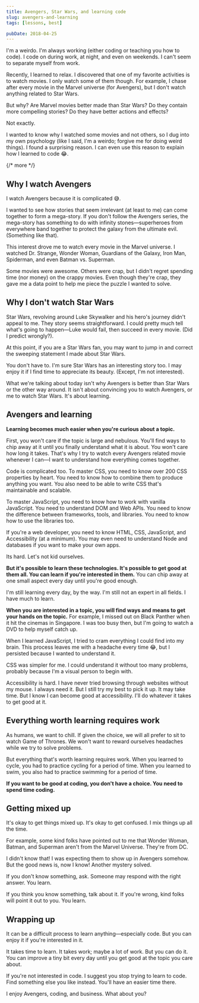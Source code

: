 ```yaml
---
title: Avengers, Star Wars, and learning code
slug: avengers-and-learning
tags: [lessons, best]

pubDate: 2018-04-25
---
```


I'm a weirdo. I'm always working (either coding or teaching you how to code). I code on during work, at night, and even on weekends. I can't seem to separate myself from work.

Recently, I learned to relax. I discovered that one of my favorite activities is to watch movies. I only watch some of them though. For example, I chase after every movie in the Marvel universe (for Avengers), but I don't watch anything related to Star Wars.

But why? Are Marvel movies better made than Star Wars? Do they contain more compelling stories? Do they have better actions and effects?

Not exactly.

I wanted to know why I watched some movies and not others, so I dug into my own psychology (like I said, I'm a weirdo; forgive me for doing weird things). I found a surprising reason. I can even use this reason to explain how I learned to code 😂.

{/* more */}

## Why I watch Avengers

I watch Avengers because it is complicated 😅.

I wanted to see how stories that seem irrelevant (at least to me) can come together to form a mega-story. If you don't follow the Avengers series, the mega-story has something to do with infinity stones—superheroes from everywhere band together to protect the galaxy from the ultimate evil. (Something like that).

This interest drove me to watch every movie in the Marvel universe. I watched Dr. Strange, Wonder Woman, Guardians of the Galaxy, Iron Man, Spiderman, and even Batman vs. Superman.

Some movies were awesome. Others were crap, but I didn't regret spending time (nor money) on the crappy movies. Even though they're crap, they gave me a data point to help me piece the puzzle I wanted to solve.

## Why I don't watch Star Wars

Star Wars, revolving around Luke Skywalker and his hero's journey didn't appeal to me. They story seems straightforward. I could pretty much tell what's going to happen—Luke would fail, then succeed in every movie. (Did I predict wrongly?).

At this point, if you are a Star Wars fan, you may want to jump in and correct the sweeping statement I made about Star Wars.

You don't have to. I'm sure Star Wars has an interesting story too. I may enjoy it if I find time to appreciate its beauty. (Except, I'm not interested).

What we're talking about today isn't why Avengers is better than Star Wars or the other way around. It isn't about convincing you to watch Avengers, or me to watch Star Wars. It's about learning.

## Avengers and learning

**Learning becomes much easier when you're curious about a topic.**

First, you won't care if the topic is large and nebulous. You'll find ways to chip away at it until you finally understand what it is about. You won't care how long it takes. That's why I try to watch every Avengers related movie whenever I can—I want to understand how everything comes together.

Code is complicated too. To master CSS, you need to know over 200 CSS properties by heart. You need to know how to combine them to produce anything you want. You also need to be able to write CSS that's maintainable and scalable.

To master JavaScript, you need to know how to work with vanilla JavaScript. You need to understand DOM and Web APIs. You need to know the difference between frameworks, tools, and libraries. You need to know how to use the libraries too.

If you're a web developer, you need to know HTML, CSS, JavaScript, and Accessibility (at a minimum). You may even need to understand Node and databases if you want to make your own apps.

Its hard. Let's not kid ourselves.

**But it's possible to learn these technologies. It's possible to get good at them all. You can learn if you're interested in them.** You can chip away at one small aspect every day until you're good enough.

I'm still learning every day, by the way. I'm still not an expert in all fields. I have much to learn.

**When you are interested in a topic, you will find ways and means to get your hands on the topic.** For example, I missed out on Black Panther when it hit the cinemas in Singapore. I was too busy then, but I'm going to watch a DVD to help myself catch up.

When I learned JavaScript, I tried to cram everything I could find into my brain. This process leaves me with a headache every time 😂, but I persisted because I wanted to understand it.

CSS was simpler for me. I could understand it without too many problems, probably because I'm a visual person to begin with.

Accessibility is hard. I have never tried browsing through websites without my mouse. I always need it. But I still try my best to pick it up. It may take time. But I know I can become good at accessibility. I'll do whatever it takes to get good at it.

## Everything worth learning requires work

As humans, we want to chill. If given the choice, we will all prefer to sit to watch Game of Thrones. We won't want to reward ourselves headaches while we try to solve problems.

But everything that's worth learning requires work. When you learned to cycle, you had to practice cycling for a period of time. When you learned to swim, you also had to practice swimming for a period of time.

**If you want to be good at coding, you don't have a choice. You need to spend time coding.**

## Getting mixed up

It's okay to get things mixed up. It's okay to get confused. I mix things up all the time.

For example, some kind folks have pointed out to me that Wonder Woman, Batman, and Superman aren't from the Marvel Universe. They're from DC.

I didn't know that! I was expecting them to show up in Avengers somehow. But the good news is, now I know! Another mystery solved.

If you don't know something, ask. Someone may respond with the right answer. You learn.

If you think you know something, talk about it. If you're wrong, kind folks will point it out to you. You learn.

## Wrapping up

It can be a difficult process to learn anything—especially code. But you can enjoy it if you're interested in it.

It takes time to learn. It takes work; maybe a lot of work. But you can do it. You can improve a tiny bit every day until you get good at the topic you care about.

If you're not interested in code. I suggest you stop trying to learn to code. Find something else you like instead. You'll have an easier time there.

I enjoy Avengers, coding, and business. What about you?
